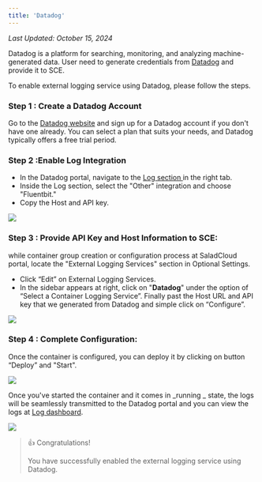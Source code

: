 ```yaml
---
title: 'Datadog'
---
```


_Last Updated: October 15, 2024_

Datadog is a platform for searching, monitoring, and analyzing machine-generated data. User need to generate credentials
from [Datadog](https://www.datadoghq.com/) and provide it to SCE.

To enable external logging service using Datadog, please follow the steps.

### **Step 1 : Create a Datadog Account**

Go to the [Datadog website](https://www.datadoghq.com/) and sign up for a Datadog account if you don't have one already.
You can select a plan that suits your needs, and Datadog typically offers a free trial period.

### **Step 2 :Enable Log Integration**

- In the Datadog portal, navigate to the [Log section ](https://us5.datadoghq.com/logs/onboarding/other)in the right
  tab.
- Inside the Log section, select the "Other" integration and choose "Fluentbit."
- Copy the Host and API key.

<img src="/products/sce/container-groups/external-logging/images/datadog-get-credentials.png" />

### **Step 3 : Provide API Key and Host Information to SCE**:

while container group creation or configuration process at SaladCloud portal, locate the "External Logging Services"
section in Optional Settings.

- Click “Edit” on External Logging Services.
- In the sidebar appears at right, click on "**Datadog**" under the option of “Select a Container Logging Service”.
  Finally past the Host URL and API key that we generated from Datadog and simple click on “Configure”.

<img src="/products/sce/container-groups/external-logging/images/select-datadog.png" />

### **Step 4 : Complete Configuration**:

Once the container is configured, you can deploy it by clicking on button “Deploy” and "Start".

<img src="/products/sce/container-groups/external-logging/images/complete-datadog.png" />

Once you've started the container and it comes in _running _ state, the logs will be seamlessly transmitted to the
Datadog portal and you can view the logs at [Log dashboard](https://us5.datadoghq.com/logs).

<img src="/products/sce/container-groups/external-logging/images/datadog-portal.png" />

> 👍 Congratulations!
>
> You have successfully enabled the external logging service using Datadog.
